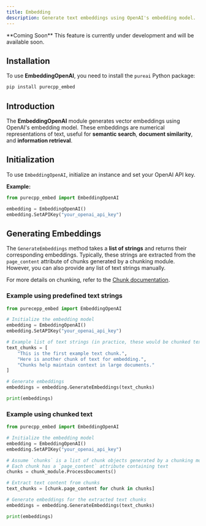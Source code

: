 ```yaml
---
title: Embedding
description: Generate text embeddings using OpenAI's embedding model.
---
```


<Warning>
**Coming Soon**  
This feature is currently under development and will be available soon.
</Warning>


## Installation

To use **EmbeddingOpenAI**, you need to install the `pureai` Python package:

```bash
pip install purecpp_embed
```

## Introduction

The **EmbeddingOpenAI** module generates vector embeddings using OpenAI's embedding model. These embeddings are numerical representations of text, useful for **semantic search**, **document similarity**, and **information retrieval**.

## Initialization

To use `EmbeddingOpenAI`, initialize an instance and set your OpenAI API key.

**Example:**

```python
from purecpp_embed import EmbeddingOpenAI

embedding = EmbeddingOpenAI()
embedding.SetAPIKey("your_openai_api_key")
```

## Generating Embeddings

The `GenerateEmbeddings` method takes a **list of strings** and returns their corresponding embeddings. Typically, these strings are extracted from the `page_content` attribute of chunks generated by a chunking module. However, you can also provide any list of text strings manually.

For more details on chunking, refer to the [Chunk documentation](../chunks/introduction.mdx).
### Example using predefined text strings  

```python
from purecepp_embed import EmbeddingOpenAI

# Initialize the embedding model
embedding = EmbeddingOpenAI()
embedding.SetAPIKey("your_openai_api_key")

# Example list of text strings (in practice, these would be chunked text segments)
text_chunks = [
    "This is the first example text chunk.",
    "Here is another chunk of text for embedding.",
    "Chunks help maintain context in large documents."
]

# Generate embeddings
embeddings = embedding.GenerateEmbeddings(text_chunks)

print(embeddings)
```

### Example using chunked text  

```python
from purecpp_embed import EmbeddingOpenAI

# Initialize the embedding model
embedding = EmbeddingOpenAI()
embedding.SetAPIKey("your_openai_api_key")

# Assume `chunks` is a list of chunk objects generated by a chunking module
# Each chunk has a `page_content` attribute containing text
chunks = chunk_module.ProcessDocuments()

# Extract text content from chunks
text_chunks = [chunk.page_content for chunk in chunks]

# Generate embeddings for the extracted text chunks
embeddings = embedding.GenerateEmbeddings(text_chunks)

print(embeddings)
```